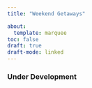 ```yaml
---
title: "Weekend Getaways"

about:
  template: marquee
toc: false
draft: true
draft-mode: linked
---
```


### Under Development